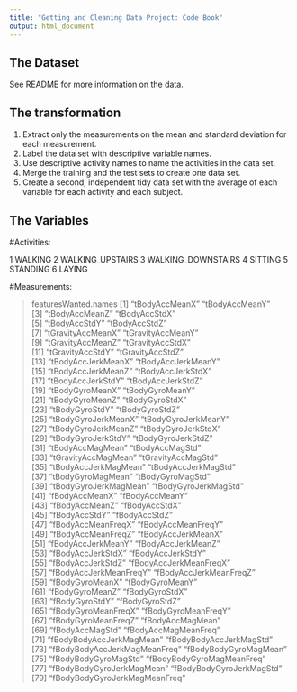 ```yaml
---
title: "Getting and Cleaning Data Project: Code Book"
output: html_document
---
```


## The Dataset

See README for more information on the data.


## The transformation

1. Extract only the measurements on the mean and standard deviation for each measurement.
2. Label the data set with descriptive variable names.
3. Use descriptive activity names to name the activities in the data set.
4. Merge the training and the test sets to create one data set.
5. Create a second, independent tidy data set with the average of each variable for each activity and each subject.



## The Variables

#Activities:

1 WALKING
2 WALKING_UPSTAIRS
3 WALKING_DOWNSTAIRS
4 SITTING
5 STANDING
6 LAYING


#Measurements:

> featuresWanted.names
 [1] "tBodyAccMeanX"                "tBodyAccMeanY"               
 [3] "tBodyAccMeanZ"                "tBodyAccStdX"                
 [5] "tBodyAccStdY"                 "tBodyAccStdZ"                
 [7] "tGravityAccMeanX"             "tGravityAccMeanY"            
 [9] "tGravityAccMeanZ"             "tGravityAccStdX"             
[11] "tGravityAccStdY"              "tGravityAccStdZ"             
[13] "tBodyAccJerkMeanX"            "tBodyAccJerkMeanY"           
[15] "tBodyAccJerkMeanZ"            "tBodyAccJerkStdX"            
[17] "tBodyAccJerkStdY"             "tBodyAccJerkStdZ"            
[19] "tBodyGyroMeanX"               "tBodyGyroMeanY"              
[21] "tBodyGyroMeanZ"               "tBodyGyroStdX"               
[23] "tBodyGyroStdY"                "tBodyGyroStdZ"               
[25] "tBodyGyroJerkMeanX"           "tBodyGyroJerkMeanY"          
[27] "tBodyGyroJerkMeanZ"           "tBodyGyroJerkStdX"           
[29] "tBodyGyroJerkStdY"            "tBodyGyroJerkStdZ"           
[31] "tBodyAccMagMean"              "tBodyAccMagStd"              
[33] "tGravityAccMagMean"           "tGravityAccMagStd"           
[35] "tBodyAccJerkMagMean"          "tBodyAccJerkMagStd"          
[37] "tBodyGyroMagMean"             "tBodyGyroMagStd"             
[39] "tBodyGyroJerkMagMean"         "tBodyGyroJerkMagStd"         
[41] "fBodyAccMeanX"                "fBodyAccMeanY"               
[43] "fBodyAccMeanZ"                "fBodyAccStdX"                
[45] "fBodyAccStdY"                 "fBodyAccStdZ"                
[47] "fBodyAccMeanFreqX"            "fBodyAccMeanFreqY"           
[49] "fBodyAccMeanFreqZ"            "fBodyAccJerkMeanX"           
[51] "fBodyAccJerkMeanY"            "fBodyAccJerkMeanZ"           
[53] "fBodyAccJerkStdX"             "fBodyAccJerkStdY"            
[55] "fBodyAccJerkStdZ"             "fBodyAccJerkMeanFreqX"       
[57] "fBodyAccJerkMeanFreqY"        "fBodyAccJerkMeanFreqZ"       
[59] "fBodyGyroMeanX"               "fBodyGyroMeanY"              
[61] "fBodyGyroMeanZ"               "fBodyGyroStdX"               
[63] "fBodyGyroStdY"                "fBodyGyroStdZ"               
[65] "fBodyGyroMeanFreqX"           "fBodyGyroMeanFreqY"          
[67] "fBodyGyroMeanFreqZ"           "fBodyAccMagMean"             
[69] "fBodyAccMagStd"               "fBodyAccMagMeanFreq"         
[71] "fBodyBodyAccJerkMagMean"      "fBodyBodyAccJerkMagStd"      
[73] "fBodyBodyAccJerkMagMeanFreq"  "fBodyBodyGyroMagMean"        
[75] "fBodyBodyGyroMagStd"          "fBodyBodyGyroMagMeanFreq"    
[77] "fBodyBodyGyroJerkMagMean"     "fBodyBodyGyroJerkMagStd"     
[79] "fBodyBodyGyroJerkMagMeanFreq"